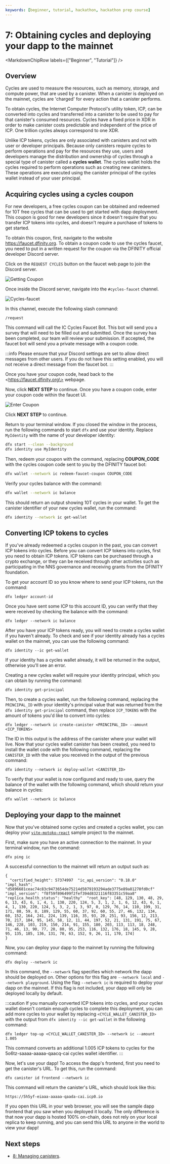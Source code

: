 ```yaml
---
keywords: [beginner, tutorial, hackathon, hackathon prep course]
---
```



# 7: Obtaining cycles and deploying your dapp to the mainnet

<MarkdownChipRow labels={["Beginner", "Tutorial"]} />

## Overview

Cycles are used to measure the resources, such as memory, storage, and compute power, that are used by a canister. When a canister is deployed on the mainnet, cycles are 'charged' for every action that a canister performs.

To obtain cycles, the Internet Computer Protocol's utility token, ICP, can be converted into cycles and transferred into a canister to be used to pay for that canister's consumed resources. Cycles have a fixed price in XDR in order to make canister costs predictable and independent of the price of ICP. One trillion cycles always correspond to one XDR.

Unlike ICP tokens, cycles are only associated with canisters and not with user or developer principals. Because only canisters require cycles to perform operations and pay for the resources they use, users and developers manage the distribution and ownership of cycles through a special type of canister called a **cycles wallet**. The cycles wallet holds the cycles required to perform operations such as creating new canisters. These operations are executed using the canister principal of the cycles wallet instead of your user principal.

## Acquiring cycles using a cycles coupon

For new developers, a free cycles coupon can be obtained and redeemed for 10T free cycles that can be used to get started with dapp deployment. This coupon is good for new developers since it doesn't require that you transfer ICP tokens into cycles, and doesn't require a purchase of tokens to get started.

To obtain this coupon, first, navigate to the website https://faucet.dfinity.org. To obtain a coupon code to use the cycles faucet, you need to put in a written request for the coupon via the DFINITY official developer Discord server.

Click on the `REQUEST CYCLES` button on the faucet web page to join the Discord server.

![Getting Coupon](_attachments/faucet_step_1.png)

Once inside the Discord server, navigate into the `#cycles-faucet` channel.

![Cycles-faucet](_attachments/cycles-faucet.png)

In this channel, execute the following slash command:

```
/request
```

This command will call the IC Cycles Faucet Bot. This bot will send you a survey that will need to be filled out and submitted. Once the survey has been completed, our team will review your submission. If accepted, the faucet bot will send you a private message with a coupon code.

:::info
Please ensure that your Discord settings are set to allow direct messages from other users. If you do not have this setting enabled, you will not receive a direct message from the faucet bot.
:::

Once you have your coupon code, head back to the \<https://faucet.dfinity.org\> webpage.

Now, click **NEXT STEP** to continue. Once you have a coupon code, enter your coupon code within the faucet UI.

![Enter Coupon](_attachments/faucet_step_3.png)

Click **NEXT STEP** to continue.

Return to your terminal window. If you closed the window in the process, run the following commands to start `dfx` and use your identity. Replace `MyIdentity` with the name of your developer identity:

```sh
dfx start --clean --background
dfx identity use MyIdentity
```

Then, redeem your coupon with the command, replacing **COUPON_CODE** with the cycles coupon code sent to you by the DFINITY faucet bot:

```sh
dfx wallet --network ic redeem-faucet-coupon COUPON_CODE
```

Verify your cycles balance with the command:

```sh
dfx wallet --network ic balance
```

This should return an output showing 10T cycles in your wallet. To get the canister identifier of your new cycles wallet, run the command:

```sh
dfx identity --network ic get-wallet
```

## Converting ICP tokens to cycles

If you've already redeemed a cycles coupon in the past, you can convert ICP tokens into cycles. Before you can convert ICP tokens into cycles, first you need to obtain ICP tokens. ICP tokens can be purchased through a crypto exchange, or they can be received through other activities such as participating in the NNS governance and receiving grants from the DFINITY foundation.

To get your account ID so you know where to send your ICP tokens, run the command:

```
dfx ledger account-id
```

Once you have sent some ICP to this account ID, you can verify that they were received by checking the balance with the command:

```
dfx ledger --network ic balance
```

After you have your ICP tokens ready, you will need to create a cycles wallet if you haven't already. To check and see if your identity already has a cycles wallet on the mainnet, you can use the following command:

```
dfx identity --ic get-wallet
```

If your identity has a cycles wallet already, it will be returned in the output, otherwise you'll see an error.

Creating a new cycles wallet will require your identity principal, which you can obtain by running the command:

```
dfx identity get-principal
```

Then, to create a cycles wallet, run the following command, replacing the `PRINCIPAL_ID` with your identity's principal value that was returned from the `dfx identity get-principal` command, then replace `ICP_TOKENS` with the amount of tokens you'd like to convert into cycles:

```
dfx ledger --network ic create-canister <PRINCIPAL_ID> --amount <ICP_TOKENS>
```

The ID in this output is the address of the canister where your wallet will live. Now that your cycles wallet canister has been created, you need to install the wallet code with the following command, replacing the `CANISTER_ID` with the value you received in the output of the previous command:

```
dfx identity --network ic deploy-wallet <CANISTER_ID>
```

To verify that your wallet is now configured and ready to use, query the balance of the wallet with the following command, which should return your balance in cycles:

```
dfx wallet --network ic balance
```

## Deploying your dapp to the mainnet

Now that you've obtained some cycles and created a cycles wallet, you can deploy your [`vite-motoko-react`](/docs/current/tutorials/hackathon-prep-course/deploying-first-fullstack-dapp) sample project to the mainnet.

First, make sure you have an active connection to the mainnet. In your terminal window, run the command:

```
dfx ping ic
```

A successful connection to the mainnet will return an output such as:

```
{
  "certified_height": 57374997  "ic_api_version": "0.18.0"  "impl_hash": "d5896681ceac74c83c9473654de75214d5079193294ade3775e89a81270fd0cf"  "impl_version": "f8f59f896499f2fef394d8321116f83351c59aa8"  "replica_health_status": "healthy"  "root_key": [48, 129, 130, 48, 29, 6, 13, 43, 6, 1, 4, 1, 130, 220, 124, 5, 3, 1, 2, 1, 6, 12, 43, 6, 1, 4, 1, 130, 220, 124, 5, 3, 2, 1, 3, 97, 0, 129, 76, 14, 110, 199, 31, 171, 88, 59, 8, 189, 129, 55, 60, 37, 92, 60, 55, 27, 46, 132, 134, 60, 152, 164, 241, 224, 139, 116, 35, 93, 20, 251, 93, 156, 12, 213, 70, 217, 104, 95, 145, 58, 12, 11, 44, 197, 52, 21, 131, 191, 75, 67, 146, 228, 103, 219, 150, 214, 91, 155, 180, 203, 113, 113, 18, 248, 71, 46, 13, 90, 77, 20, 80, 95, 253, 116, 132, 176, 18, 145, 9, 28, 95, 135, 185, 136, 131, 70, 63, 152, 9, 26, 11, 170, 174]
}
```

Now, you can deploy your dapp to the mainnet by running the following command:

```
dfx deploy --network ic
```

In this command, the `--network` flag specifies which network the dapp should be deployed on. Other options for this flag are `--network local` and `--network playground`. Using the flag `--network ic` is required to deploy your dapp on the mainnet. If this flag is not included, your dapp will only be deployed locally by default.

:::caution
If you manually converted ICP tokens into cycles, and your cycles wallet doesn't contain enough cycles to complete this deployment, you can add more cycles to your wallet by replacing `<CYCLE_WALLET_CANISTER_ID>` with the output from `dfx identity --ic get-wallet` in the following command:

```
dfx ledger top-up <CYCLE_WALLET_CANISTER_ID> --network ic --amount 1.005
```

This command converts an additional 1.005 ICP tokens to cycles for the 5o6tz-saaaa-aaaaa-qaacq-cai cycles wallet identifier.
:::

Now, let's use your dapp! To access the dapp's frontend, first you need to get the canister's URL. To get this, run the command:

```
dfx canister id frontend --network ic
```

This command will return the canister's URL, which should look like this:

```
https://5h5yf-eiaaa-aaaaa-qaada-cai.icp0.io
```

If you open this URL in your web browser, you will see the sample dapp frontend that you saw when you deployed it locally. The only difference is that now your dapp is hosted 100% on-chain, does not rely on your local <GlossaryTooltip>replica</GlossaryTooltip> to keep running, and you can send this URL to anyone in the world to view your dapp!

## Next steps

- [8: Managing canisters](/docs/current/tutorials/hackathon-prep-course/managing-canisters).
